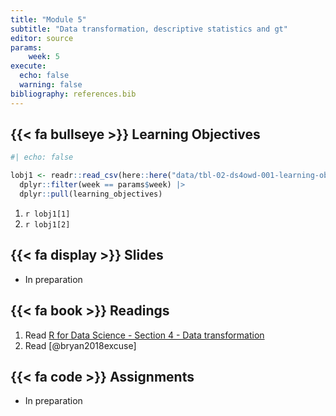 ```yaml
---
title: "Module 5"
subtitle: "Data transformation, descriptive statistics and gt"
editor: source
params:
    week: 5
execute: 
  echo: false
  warning: false
bibliography: references.bib
---
```


## {{< fa bullseye >}} Learning Objectives

```r
#| echo: false

lobj1 <- readr::read_csv(here::here("data/tbl-02-ds4owd-001-learning-objectives.csv")) |> 
  dplyr::filter(week == params$week) |>
  dplyr::pull(learning_objectives)

```

1.  `r lobj1[1]`
2.  `r lobj1[2]`

## {{< fa display >}} Slides

-   In preparation

## {{< fa book >}} Readings

1.  Read [R for Data Science - Section 4 - Data transformation](https://r4ds.hadley.nz/data-transform)\
2.  Read [@bryan2018excuse]

## {{< fa code >}} Assignments

-   In preparation
